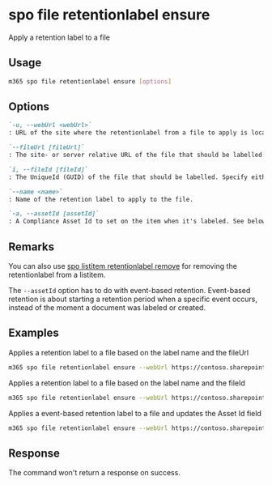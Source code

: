 
# spo file retentionlabel ensure

Apply a retention label to a file

## Usage

```sh
m365 spo file retentionlabel ensure [options]
```

## Options

```md defintion-list
`-u, --webUrl <webUrl>`
: URL of the site where the retentionlabel from a file to apply is located

`--fileUrl [fileUrl]`
: The site- or server relative URL of the file that should be labelled. Specify either `fileUrl` or `fileId` but not both.

`i, --fileId [fileId]`
: The UniqueId (GUID) of the file that should be labelled. Specify either `fileUrl` or `fileId` but not both.

`--name <name>`
: Name of the retention label to apply to the file.

`-a, --assetId [assetId]`
: A Compliance Asset Id to set on the item when it's labeled. See below for more information.
```

<Global />

## Remarks

You can also use [spo listitem retentionlabel remove](./../../../cmd/spo//listitem/listitem-retentionlabel-remove.mdx) for removing the retentionlabel from a listitem.

The `--assetId` option has to do with event-based retention. Event-based retention is about starting a retention period when a specific event occurs, instead of the moment a document was labeled or created.

## Examples

Applies a retention label to a file based on the label name and the fileUrl

```sh
m365 spo file retentionlabel ensure --webUrl https://contoso.sharepoint.com/sites/project-x --fileUrl '/Shared Documents/Document.docx' --name 'Some label'
```

Applies a retention label to a file based on the label name and the fileId

```sh
m365 spo file retentionlabel ensure --webUrl https://contoso.sharepoint.com/sites/project-x --fileId '26541f96-017c-4189-a604-599e083533b8' --name 'Some label'
```

Applies a event-based retention label to a file and updates the Asset Id field

```sh
m365 spo file retentionlabel ensure --webUrl https://contoso.sharepoint.com/sites/project-x --fileId '26541f96-017c-4189-a604-599e083533b8' --name 'Some label' --assetId 'XYZ'
```

## Response

The command won't return a response on success.
